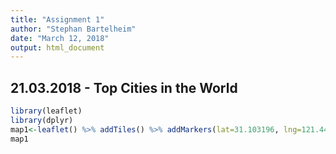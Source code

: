 ```yaml
---
title: "Assignment 1"
author: "Stephan Bartelheim"
date: "March 12, 2018"
output: html_document
---
```

## 21.03.2018 - Top Cities in the World

```r
library(leaflet)
library(dplyr)
map1<-leaflet() %>% addTiles() %>% addMarkers(lat=31.103196, lng=121.449600, popup = "Shanghai <br> most popolous city") %>% addMarkers(lat=1.346946, lng=103.838056, popup = "Singapore <br> most expensive city") %>% addMarkers(lat=48.200924, lng=16.361511, popup="Vienna <br> highest quality of life") %>% addMarkers(lat=10.469036 , lng=-66.899306 , popup="Caracas <br> highest murder rate") %>% addMarkers(lat=47.380921, lng=8.540146, popup="Zurich <br> highest per capita income")
map1
```
